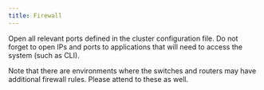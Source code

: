 ```yaml
---
title: Firewall
---
```


Open all relevant ports defined in the cluster configuration file. Do not forget to open IPs and 
ports to applications that will need to access the system (such as CLI).

<Note> Note that there are environments where the switches and routers may have additional firewall 
rules. Please attend to these as well. </Note>